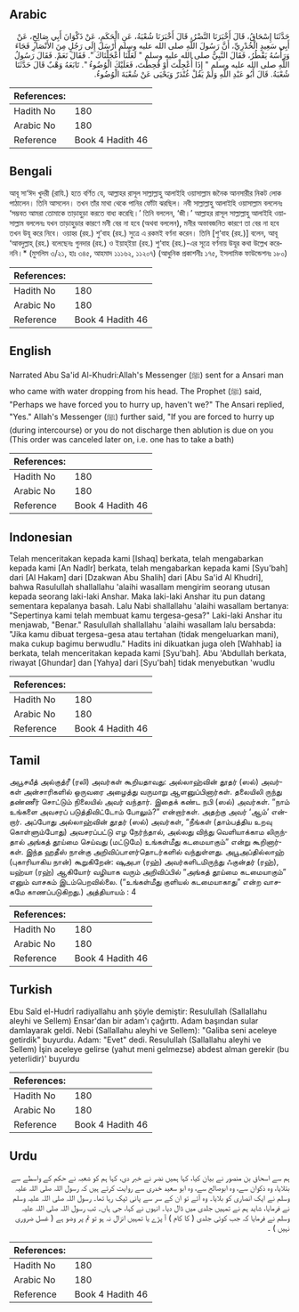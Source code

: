 ## Arabic


<div dir="rtl" lang="ar" style={{fontSize:'larger',backgroundColor:'#f8f9fa',padding:20}}>
حَدَّثَنَا إِسْحَاقُ، قَالَ أَخْبَرَنَا النَّضْرُ، قَالَ أَخْبَرَنَا شُعْبَةُ، عَنِ الْحَكَمِ، عَنْ ذَكْوَانَ أَبِي صَالِحٍ، عَنْ أَبِي سَعِيدٍ الْخُدْرِيِّ، أَنَّ رَسُولَ اللَّهِ صلى الله عليه وسلم أَرْسَلَ إِلَى رَجُلٍ مِنَ الأَنْصَارِ فَجَاءَ وَرَأْسُهُ يَقْطُرُ، فَقَالَ النَّبِيُّ صلى الله عليه وسلم ‏"‏ لَعَلَّنَا أَعْجَلْنَاكَ ‏"‏‏.‏ فَقَالَ نَعَمْ‏.‏ فَقَالَ رَسُولُ اللَّهِ صلى الله عليه وسلم ‏"‏ إِذَا أُعْجِلْتَ أَوْ قُحِطْتَ، فَعَلَيْكَ الْوُضُوءُ ‏"‏‏.‏ تَابَعَهُ وَهْبٌ قَالَ حَدَّثَنَا شُعْبَةُ‏.‏ قَالَ أَبُو عَبْدِ اللَّهِ وَلَمْ يَقُلْ غُنْدَرٌ وَيَحْيَى عَنْ شُعْبَةَ الْوُضُوءُ‏.‏
</div>
<div style={{backgroundColor:'#f8f9fa',padding:20, marginBottom: 10}}><table> <thead> <tr> <th>References:</th> <th></th> </tr> </thead> <tbody><tr><td>Hadith No</td><td>180</td></tr><tr><td>Arabic No</td><td>180</td></tr><tr><td>Reference</td><td>Book 4 Hadith 46</td></tr></tbody></table></div>

## Bengali


<div dir="ltr" lang="bn" style={{fontSize:'larger',backgroundColor:'#f8f9fa',padding:20}}>
আবূ সা‘ঈদ খুদরী (রাযি.) হতে বর্ণিত যে, আল্লাহর রাসূল সাল্লাল্লাহু আলাইহি ওয়াসাল্লাম জনৈক আনসারীর নিকট লোক পাঠালেন। তিনি আসলেন। তখন তাঁর মাথা থেকে পানির ফোঁটা ঝরছিল। নবী সাল্লাল্লাহু আলাইহি ওয়াসাল্লাম বললেনঃ ‘সম্ভবত আমরা তোমাকে তাড়াহুড়া করতে বাধ্য করেছি।’ তিনি বললেন, ‘জী।’ আল্লাহর রাসূল সাল্লাল্লাহু আলাইহি ওয়াসাল্লাম বললেনঃ যখন তাড়াহুড়ার কারণে মনী বের না হবে (অথবা বললেন), মনীর অভাবজনিত কারণে তা বের না হবে তখন উযূ করে নিবে। ওয়াহ্ব (রহ.) শু’বাহ (রহ.) সুত্রে এ রকমই বর্ণনা করেন। তিনি [শু‘বাহ (রহ.)] বলেন, আবূ ‘আবদুল্লাহ্ (রহ.) বলেছেনঃ গুনদার (রহ.) ও ইয়াহ্ইয়া (রহ.) শু‘বাহ (রহ.)-এর সূত্রে বর্ণনায় উযূর কথা উল্লেখ করেননি।* (মুসলিম ৩/২১, হাঃ ৩৪৫, আহমাদ ১১১৬২, ১১২০৭) (আধুনিক প্রকাশনীঃ ১৭৫, ইসলামিক ফাউন্ডেশনঃ ১৮০)
</div>
<div style={{backgroundColor:'#f8f9fa',padding:20, marginBottom: 10}}><table> <thead> <tr> <th>References:</th> <th></th> </tr> </thead> <tbody><tr><td>Hadith No</td><td>180</td></tr><tr><td>Arabic No</td><td>180</td></tr><tr><td>Reference</td><td>Book 4 Hadith 46</td></tr></tbody></table></div>

## English


<div dir="ltr" lang="en" style={{fontSize:'larger',backgroundColor:'#f8f9fa',padding:20}}>
Narrated Abu Sa'id Al-Khudri:Allah's Messenger (ﷺ) sent for a Ansari man who came with water dropping from his head. The Prophet (ﷺ) said, "Perhaps we have forced you to hurry up, haven't we?" The Ansari replied, "Yes." Allah's Messenger (ﷺ) further said, "If you are forced to hurry up (during intercourse) or you do not discharge then ablution is due on you (This order was canceled later on, i.e. one has to take a bath)
</div>
<div style={{backgroundColor:'#f8f9fa',padding:20, marginBottom: 10}}><table> <thead> <tr> <th>References:</th> <th></th> </tr> </thead> <tbody><tr><td>Hadith No</td><td>180</td></tr><tr><td>Arabic No</td><td>180</td></tr><tr><td>Reference</td><td>Book 4 Hadith 46</td></tr></tbody></table></div>

## Indonesian


<div dir="ltr" lang="id" style={{fontSize:'larger',backgroundColor:'#f8f9fa',padding:20}}>
Telah menceritakan kepada kami [Ishaq] berkata, telah mengabarkan kepada kami [An Nadlr] berkata, telah mengabarkan kepada kami [Syu'bah] dari [Al Hakam] dari [Dzakwan Abu Shalih] dari [Abu Sa'id Al Khudri], bahwa Rasulullah shallallahu 'alaihi wasallam mengirim seorang utusan kepada seorang laki-laki Anshar. Maka laki-laki Anshar itu pun datang sementara kepalanya basah. Lalu Nabi shallallahu 'alaihi wasallam bertanya: "Sepertinya kami telah membuat kamu tergesa-gesa?" Laki-laki Anshar itu menjawab, "Benar." Rasulullah shallallahu 'alaihi wasallam lalu bersabda: "Jika kamu dibuat tergesa-gesa atau tertahan (tidak mengeluarkan mani), maka cukup bagimu berwudlu." Hadits ini dikuatkan juga oleh [Wahhab] ia berkata, telah menceritakan kepada kami [Syu'bah]. Abu 'Abdullah berkata, riwayat [Ghundar] dan [Yahya] dari [Syu'bah] tidak menyebutkan 'wudlu
</div>
<div style={{backgroundColor:'#f8f9fa',padding:20, marginBottom: 10}}><table> <thead> <tr> <th>References:</th> <th></th> </tr> </thead> <tbody><tr><td>Hadith No</td><td>180</td></tr><tr><td>Arabic No</td><td>180</td></tr><tr><td>Reference</td><td>Book 4 Hadith 46</td></tr></tbody></table></div>

## Tamil


<div dir="ltr" lang="ta" style={{fontSize:'larger',backgroundColor:'#f8f9fa',padding:20}}>
அபூசயீத் அல்குத்ரீ (ரலி) அவர்கள் கூறியதாவது: அல்லாஹ்வின் தூதர் (ஸல்) அவர்கள் அன்சாரிகளில் ஒருவரை அழைத்து வருமாறு ஆளனுப்பினார்கள். தலையிலி ருந்து தண்ணீர் சொட்டும் நிலையில் அவர் வந்தார். இதைக் கண்ட நபி (ஸல்) அவர்கள். “நாம் உங்களை அவசரப் படுத்திவிட்டோம் போலும்?” என்றார்கள். அதற்கு அவர் ‘ஆம்’ என்றார். அப்போது அல்லாஹ்வின் தூதர் (ஸல்) அவர்கள், “நீங்கள் (தாம்பத்திய உறவு கொள்ளும்போது) அவசரப்பட்டு எழ நேர்ந்தால், அல்லது விந்து வெளியாக்காம லிருந்தால் அங்கத் தூய்மை செய்வது (மட்டுமே) உங்கள்மீது கடமையாகும்” என்று கூறினார்கள். இந்த ஹதீஸ் நான்கு அறிவிப்பாளர்தொடர்களில் வந்துள்ளது. அபூஅப்தில்லாஹ் (புகாரியாகிய நான்) கூறுகிறேன்: ஷுஅபா (ரஹ்) அவர்களிடமிருந்து ஃகுன்தர் (ரஹ்), யஹ்யா (ரஹ்) ஆகியோர் வழியாக வரும் அறிவிப்பில் “அங்கத் தூய்மை கடமையாகும்” எனும் வாசகம் இடம்பெறவில்லை. (“உங்கள்மீது குளியல் கடமையாகாது” என்ற வாசகமே காணப்படுகிறது.) அத்தியாயம் : 4
</div>
<div style={{backgroundColor:'#f8f9fa',padding:20, marginBottom: 10}}><table> <thead> <tr> <th>References:</th> <th></th> </tr> </thead> <tbody><tr><td>Hadith No</td><td>180</td></tr><tr><td>Arabic No</td><td>180</td></tr><tr><td>Reference</td><td>Book 4 Hadith 46</td></tr></tbody></table></div>

## Turkish


<div dir="ltr" lang="tr" style={{fontSize:'larger',backgroundColor:'#f8f9fa',padding:20}}>
Ebu Saîd el-Hudrî radiyallahu anh şöyle demiştir: Resulullah (Sallallahu aleyhi ve Sellem) Ensar'dan bir adam'ı çağırttı. Adam başından sular damlayarak geldi. Nebi (Sallallahu aleyhi ve Sellem): "Galiba seni aceleye getirdik" buyurdu. Adam: "Evet" dedi. Resulullah (Sallallahu aleyhi ve Sellem) İşin aceleye gelirse (yahut meni gelmezse) abdest alman gerekir (bu yeterlidir)' buyurdu
</div>
<div style={{backgroundColor:'#f8f9fa',padding:20, marginBottom: 10}}><table> <thead> <tr> <th>References:</th> <th></th> </tr> </thead> <tbody><tr><td>Hadith No</td><td>180</td></tr><tr><td>Arabic No</td><td>180</td></tr><tr><td>Reference</td><td>Book 4 Hadith 46</td></tr></tbody></table></div>

## Urdu


<div dir="rtl" lang="ur" style={{fontSize:'larger',backgroundColor:'#f8f9fa',padding:20}}>
ہم سے اسحاق بن منصور نے بیان کیا، کہا ہمیں نضر نے خبر دی، کہا ہم کو شعبہ نے حکم کے واسطے سے بتلایا، وہ ذکوان سے، وہ ابوصالح سے، وہ ابو سعید خدری سے روایت کرتے ہیں کہ رسول اللہ صلی اللہ علیہ وسلم نے ایک انصاری کو بلایا۔ وہ آئے تو ان کے سر سے پانی ٹپک رہا تھا۔ رسول اللہ صلی اللہ علیہ وسلم نے فرمایا، شاید ہم نے تمہیں جلدی میں ڈال دیا۔ انہوں نے کہا، جی ہاں۔ تب رسول اللہ صلی اللہ علیہ وسلم نے فرمایا کہ جب کوئی جلدی ( کا کام ) آ پڑے یا تمہیں انزال نہ ہو تو تم پر وضو ہے ( غسل ضروری نہیں ) ۔
</div>
<div style={{backgroundColor:'#f8f9fa',padding:20, marginBottom: 10}}><table> <thead> <tr> <th>References:</th> <th></th> </tr> </thead> <tbody><tr><td>Hadith No</td><td>180</td></tr><tr><td>Arabic No</td><td>180</td></tr><tr><td>Reference</td><td>Book 4 Hadith 46</td></tr></tbody></table></div>